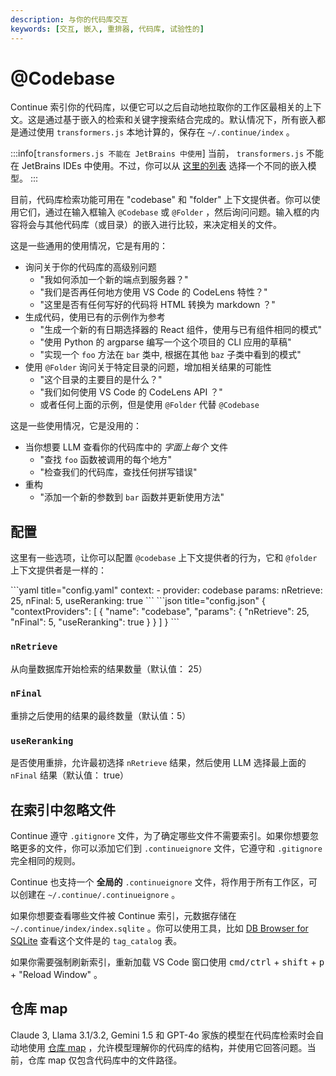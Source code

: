 ```yaml
---
description: 与你的代码库交互
keywords: [交互, 嵌入, 重排器, 代码库, 试验性的]
---
```



# @Codebase

Continue 索引你的代码库，以便它可以之后自动地拉取你的工作区最相关的上下文。这是通过基于嵌入的检索和关键字搜索结合完成的。默认情况下，所有嵌入都是通过使用 `transformers.js` 本地计算的，保存在 `~/.continue/index` 。

:::info[`transformers.js 不能在 JetBrains 中使用`]
当前， `transformers.js` 不能在 JetBrains IDEs 中使用。不过，你可以从 [这里的列表](../model-roles/embeddings.mdx) 选择一个不同的嵌入模型。
:::

目前，代码库检索功能可用在 "codebase" 和 "folder" 上下文提供者。你可以使用它们，通过在输入框输入 `@Codebase` 或 `@Folder` ，然后询问问题。输入框的内容将会与其他代码库（或目录）的嵌入进行比较，来决定相关的文件。

这是一些通用的使用情况，它是有用的：

- 询问关于你的代码库的高级别问题
  - "我如何添加一个新的端点到服务器？"
  - "我们是否再任何地方使用 VS Code 的 CodeLens 特性？"
  - "这里是否有任何写好的代码将 HTML 转换为 markdown ？"
- 生成代码，使用已有的示例作为参考
  - "生成一个新的有日期选择器的 React 组件，使用与已有组件相同的模式"
  - "使用 Python 的 argparse 编写一个这个项目的 CLI 应用的草稿"
  - "实现一个 `foo` 方法在 `bar` 类中, 根据在其他 `baz` 子类中看到的模式"
- 使用 `@Folder` 询问关于特定目录的问题，增加相关结果的可能性
  - "这个目录的主要目的是什么？"
  - "我们如何使用 VS Code 的 CodeLens API ？"
  - 或者任何上面的示例，但是使用 `@Folder` 代替 `@Codebase`

这是一些使用情况，它是没用的：

- 当你想要 LLM 查看你的代码库中的 _字面上每个_ 文件
  - "查找 `foo` 函数被调用的每个地方"
  - "检查我们的代码库，查找任何拼写错误"
- 重构
  - "添加一个新的参数到 `bar` 函数并更新使用方法"

## 配置

这里有一些选项，让你可以配置 `@codebase` 上下文提供者的行为，它和 `@folder` 上下文提供者是一样的：

<Tabs groupId="config-example">
  <TabItem value="yaml" label="YAML">
  ```yaml title="config.yaml" 
  context:
    - provider: codebase
      params:
        nRetrieve: 25,
        nFinal: 5,
        useReranking: true
  ```
  </TabItem>
  <TabItem value="json" label="JSON">
  ```json title="config.json"
  {
    "contextProviders": [
      {
        "name": "codebase",
        "params": {
          "nRetrieve": 25,
          "nFinal": 5,
          "useReranking": true
        }
      }
    ]
  }
  ```
  </TabItem>
</Tabs>

### `nRetrieve`

从向量数据库开始检索的结果数量（默认值： 25）

### `nFinal`

重排之后使用的结果的最终数量（默认值：5）

### `useReranking`

是否使用重排，允许最初选择 `nRetrieve` 结果，然后使用 LLM 选择最上面的 `nFinal` 结果（默认值： true）

## 在索引中忽略文件

Continue 遵守 `.gitignore` 文件，为了确定哪些文件不需要索引。如果你想要忽略更多的文件，你可以添加它们到 `.continueignore` 文件，它遵守和 `.gitignore` 完全相同的规则。

Continue 也支持一个 **全局的** `.continueignore` 文件，将作用于所有工作区，可以创建在 `~/.continue/.continueignore` 。

如果你想要查看哪些文件被 Continue 索引，元数据存储在 `~/.continue/index/index.sqlite` 。你可以使用工具，比如 [DB Browser for SQLite](https://sqlitebrowser.org/) 查看这个文件是的 `tag_catalog` 表。

如果你需要强制刷新索引，重新加载 VS Code 窗口使用 <kbd>cmd/ctrl</kbd> + <kbd>shift</kbd> + <kbd>p</kbd> + "Reload Window" 。

## 仓库 map

Claude 3, Llama 3.1/3.2, Gemini 1.5 和 GPT-4o 家族的模型在代码库检索时会自动地使用 [仓库 map](../context-providers.mdx#repository-map) ，允许模型理解你的代码库的结构，并使用它回答问题。当前，仓库 map 仅包含代码库中的文件路径。
